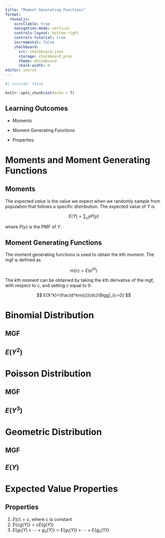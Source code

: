 ```yaml
---
title: "Moment Generating Functions"
format:
  revealjs:
    scrollable: true
    navigation-mode: vertical
    controls-layout: bottom-right
    controls-tutorial: true
    incremental: false 
    chalkboard:
      src: chalkboard.json
      storage: chalkboard_pres
      theme: whiteboard
      chalk-width: 4
editor: source
---
```


```r
#| include: false

knitr::opts_chunk$set(echo = T)

```

## Learning Outcomes

-   Moments

-   Moment Generating Functions

-   Properties

# Moments and Moment Generating Functions

## Moments

The *expected value* is the value we expect when we randomly sample from population that follows a specific distribution. The expected value of $Y$ is

$$
E(Y)=\sum_y yP(y)
$$

where $P(y)$ is the PMF of $Y$.

## Moment Generating Functions

The moment generating functions is used to obtain the $k$th moment. The mgf is defined as

$$
m(c) = E(e^{tX})
$$

The $k$th moment can be obtained by taking the $k$th derivative of the mgf, with respect to $c$, and setting $c$ equal to 0:

$$
E(X^k)=\frac{d^km(c)}{dc}\Bigg|_{c=0}
$$

# Binomial Distribution

## MGF

## $E(Y^2)$

# Poisson Distribution

## MGF

## $E(Y^3)$

# Geometric Distribution

## MGF

## $E(Y)$

# Expected Value Properties

## Properties

1.  $E(c)=c$, where $c$ is constant
2.  $E\{cg(Y)\}=cE\{g(Y)\}$
3.  $E\{g_1(Y)+\cdots+g_n(Y)\}=E\{g_1(Y)\}+\cdots+E\{g_n(Y)\}$
